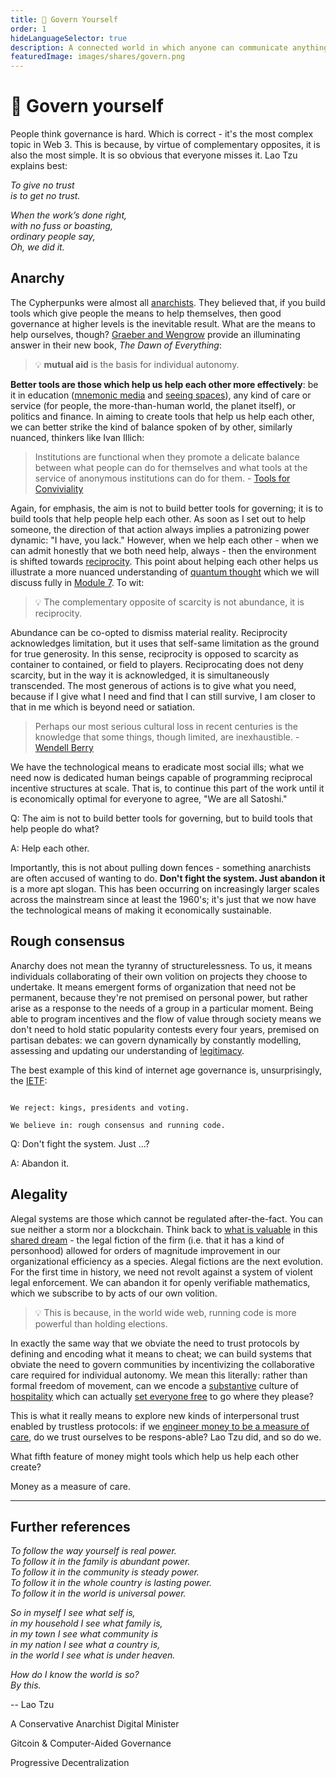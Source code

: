 ```yaml
---
title: 👑 Govern Yourself
order: 1
hideLanguageSelector: true
description: A connected world in which anyone can communicate anything from anywhere requires more dynamic and responsive means of governing ourselves. Though it seems complex, Lao Tzu already had all the answers 27 centuries ago.
featuredImage: images/shares/govern.png
---
```


# 👑 Govern yourself

People think governance is hard. Which is correct - it's the most complex topic in Web 3. This 
is because, by virtue of complementary opposites, it is also the most simple. It is so obvious 
that everyone misses it. Lao Tzu explains best:

*To give no trust*  
*is to get no trust.*  
  
*When the work’s done right,*  
*with no fuss or boasting,*  
*ordinary people say,*  
*Oh, we did it.*

<AudioPlayer src="https://kernel-audio.s3.amazonaws.com/M4E1+-+Govern+Yourself.mp3"/>

## Anarchy

The Cypherpunks were almost all [anarchists](https://abahlali.org/files/Graeber.pdf). They believed that, if you build tools which give people the means to help themselves, then good governance at higher levels is the inevitable result. What are the means to help ourselves, though? [Graeber and Wengrow](/conversation/hospitality/) provide an illuminating answer in their new book, _The Dawn of Everything_: 

> 💡 **mutual aid** is the basis for individual autonomy. 

**Better tools are those which help us help each other more effectively**: be it in education ([mnemonic media](/learn/module-3/remember/) and [seeing spaces](http://worrydream.com/SeeingSpaces/)), any kind of care or service (for people, the more-than-human world, the planet itself), or politics and finance. In aiming to create tools that help us help each other, we can better strike the kind of balance spoken of by other, similarly nuanced, thinkers like Ivan Illich:

> Institutions are functional when they promote a delicate balance between what people can do for themselves and what tools at the service of anonymous institutions can do for them. - [Tools for Conviviality](https://reallifemag.com/syllabus-for-the-internet-labors-of-love/)

Again, for emphasis, the aim is not to build better tools for governing; it is to build tools that help people help each other. As soon as I set out to help someone, the direction of that action always implies a patronizing power dynamic: "I have, you lack." However, when we help each other - when we can admit honestly that we both need help, always - then the environment is shifted towards [reciprocity](/conversation/reciprocity). This point about helping each other helps us illustrate a more nuanced understanding of [quantum thought](/learn/module-0/play-of-pattern) which we will discuss fully in [Module 7](/learn/module-7). To wit:

> 💡 The complementary opposite of scarcity is not abundance, it is reciprocity. 

Abundance can be co-opted to dismiss material reality. Reciprocity acknowledges limitation, but it uses that self-same limitation as the ground for true generosity. In this sense, reciprocity is opposed to scarcity as container to contained, or field to players. Reciprocating does not deny scarcity, but in the way it is acknowledged, it is simultaneously transcended. The most generous of actions is to give what you need, because if I give what I need and find that I can still survive, I am closer to that in me which is beyond need or satiation.

> Perhaps our most serious cultural loss in recent centuries is the knowledge that some things, though limited, are inexhaustible. - [Wendell Berry](https://www.saltproject.org/progressive-christian-blog/a-sabbath-poem-by-wendell-berry)

We have the technological means to eradicate most social ills; what we need now is dedicated human beings capable of programming reciprocal incentive structures at scale. That is, to continue this part of the work until it is economically optimal for everyone to agree, "We are all Satoshi."

<Flash>

<Card>

Q: The aim is not to build better tools for governing, but to build tools that help people do what?

A: Help each other.

</Card>

</Flash>

Importantly, this is not about pulling down fences - something anarchists are often accused of 
wanting to do. **Don't fight the system. Just abandon it** is a more apt slogan. This has been 
occurring on increasingly larger scales across the mainstream since at least the 1960's; it's 
just that we now have the technological means of making it economically sustainable. 

## Rough consensus

Anarchy does not mean the tyranny of structurelessness. To us, it means individuals 
collaborating of their own volition on projects they choose to undertake. It means emergent 
forms of organization that need not be permanent, because they're not premised on personal 
power, but rather arise as a response to the needs of a group in a particular moment. Being able 
to program incentives and the flow of value through society means we don't need to hold static 
popularity contests every four years, premised on partisan debates: we can govern dynamically by constantly modelling, assessing and updating our understanding of [legitimacy](https://vitalik.ca/general/2021/03/23/legitimacy.html).

The best example of this kind of internet age governance is, unsurprisingly, the [IETF](/learn/module-4/consensus):

```

We reject: kings, presidents and voting.

We believe in: rough consensus and running code.

```

<Flash>

<Card>

Q: Don't fight the system. Just ...?

A: Abandon it.

</Card>

</Flash>

## Alegality

Alegal systems are those which cannot be regulated after-the-fact. You can sue neither a storm nor a blockchain. Think back to [what is valuable](/learn/module-1/value/#consensus) in this [shared dream](/learn/module-1/dreamers/#coordinated-galaxies) - the legal fiction of the firm (i.e. that it has a kind of personhood) allowed for orders of magnitude improvement in our organizational efficiency as a species. Alegal fictions are the next evolution. For the first time in history, we need not revolt against a system of violent legal enforcement. We can abandon it for openly verifiable mathematics, which we subscribe to by acts of our own volition.

> 💡 This is because, in the world wide web, running code is more powerful than holding elections. 

In exactly the same way that we obviate the need to trust protocols by defining and encoding what it means to cheat; we can build systems that obviate the need to govern communities by incentivizing the collaborative care required for individual autonomy. We mean this literally: rather than formal freedom of movement, can we encode a [substantive](/learn/module-1/dreamers/#learning-the-language) culture of [hospitality](/learn/module-3/freedom/#free-software) which can actually [set everyone free](/learn/module-3/freedom/#free-software) to go where they please?

This is what it really means to explore new kinds of interpersonal trust enabled by trustless protocols: if we [engineer money to be a measure of care](/learn/module-2/engineering/#further-references), do we trust ourselves to be respons-able? Lao Tzu did, and so do we.

<Flash>

<Card>

What fifth feature of money might tools which help us help each other create?

Money as a measure of care.

</Card>

</Flash>

---

## Further references

*To follow the way yourself is real power.*  
*To follow it in the family is abundant power.*  
*To follow it in the community is steady power.*  
*To follow it in the whole country is lasting power.*  
*To follow it in the world is universal power.*  
  
*So in myself I see what self is,*  
*in my household I see what family is,*  
*in my town I see what community is*  
*in my nation I see what a country is,*  
*in the world I see what is under heaven.*  

*How do I know the world is so?*  
*By this.* 
   
 -- <Link to="https://tinyurl.com/le-guins-tao">Lao Tzu</Link>

<List>

<Link to="https://interdependence.fm/episodes/radical-transparency-humor-disinformation-poetry-for-machines-avatar-politicians-and-giving-non-human-entities-a-vote-with-digital-minister-of-taiwan-audrey-tang-X36XnWVg
">

A Conservative Anarchist Digital Minister

</Link>

<Link to="https://gitcoin.co/blog/towards-computer-aided-governance-of-gitcoin-grants/">

Gitcoin &amp; Computer-Aided Governance

</Link>

<Link to="https://blog.makerdao.com/the-maker-foundation-returns-dev-fund-holdings-to-the-dao/">

Progressive Decentralization

</Link>

</List>
